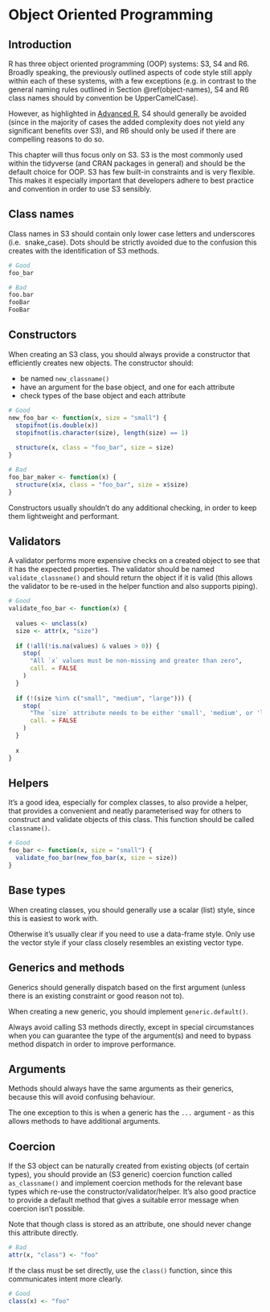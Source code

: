 # Object Oriented Programming

## Introduction

R has three object oriented programming (OOP) systems: S3, S4 and R6. Broadly 
speaking, the previously outlined aspects of code style still apply within each 
of these systems, with a few exceptions (e.g. in contrast to the general naming 
rules outlined in Section \@ref(object-names), S4 and R6 class names should by 
convention be UpperCamelCase).

However, as highlighted in [Advanced R](http://adv-r.hadley.nz/oo-tradeoffs.html), 
S4 should generally be avoided (since in the majority of cases the added 
complexity does not yield any significant benefits over S3), and R6 should only 
be used if there are compelling reasons to do so.

This chapter will thus focus only on S3. S3 is the most commonly used within the 
tidyverse (and CRAN packages in general) and should be the default choice for 
OOP. S3 has few built-in constraints and is very flexible. This makes it 
especially important that developers adhere to best practice and convention in 
order to use S3 sensibly.

## Class names

Class names in S3 should contain only lower case letters and underscores (i.e. 
snake_case). Dots should be strictly avoided due to the confusion this creates 
with the identification of S3 methods.

```r
# Good
foo_bar

# Bad
foo.bar
fooBar
FooBar
```

## Constructors

When creating an S3 class, you should always provide a constructor that 
efficiently creates new objects. The constructor should:

- be named `new_classname()`
- have an argument for the base object, and one for each attribute
- check types of the base object and each attribute

```r
# Good
new_foo_bar <- function(x, size = "small") {
  stopifnot(is.double(x))
  stopifnot(is.character(size), length(size) == 1)
  
  structure(x, class = "foo_bar", size = size)
}

# Bad
foo_bar_maker <- function(x) {
  structure(x$x, class = "foo_bar", size = x$size)
}
```

Constructors usually shouldn't do any additional checking, in order to keep them 
lightweight and performant.

## Validators

A validator performs more expensive checks on a created object to see that it 
has the expected properties. The validator should be named `validate_classname()` 
and should return the object if it is valid (this allows the validator to be 
re-used in the helper function and also supports piping).

```r
# Good
validate_foo_bar <- function(x) {
  
  values <- unclass(x)
  size <- attr(x, "size")
  
  if (!all(!is.na(values) & values > 0)) {
    stop(
      "All `x` values must be non-missing and greater than zero",
      call. = FALSE
    )
  }
  
  if (!(size %in% c("small", "medium", "large"))) {
    stop(
      "The `size` attribute needs to be either 'small', 'medium', or 'large'",
      call. = FALSE
    )
  }
  
  x
}
```

## Helpers

It's a good idea, especially for complex classes, to also provide a helper, that 
provides a convenient and neatly parameterised way for others to construct and 
validate objects of this class. This function should be called `classname()`.

```r
# Good
foo_bar <- function(x, size = "small") {
  validate_foo_bar(new_foo_bar(x, size = size))
}
```

## Base types

When creating classes, you should generally use a scalar (list) style, since 
this is easiest to work with. 

Otherwise it’s usually clear if you need to use a data-frame style. Only use the 
vector style if your class closely resembles an existing vector type.

## Generics and methods

Generics should generally dispatch based on the first argument (unless there is 
an existing constraint or good reason not to).

When creating a new generic, you should implement `generic.default()`.

Always avoid calling S3 methods directly, except in special circumstances when 
you can guarantee the type of the argument(s) and need to bypass method dispatch 
in order to improve performance.

## Arguments

Methods should always have the same arguments as their generics, because this 
will avoid confusing behaviour.

The one exception to this is when a generic has the `...` argument - as this 
allows methods to have additional arguments.

## Coercion

If the S3 object can be naturally created from existing objects (of certain 
types), you should provide an (S3 generic) coercion function called 
`as_classname()` and implement coercion methods for the relevant base types 
which re-use the constructor/validator/helper. It's also good practice to 
provide a default method that gives a suitable error message when coercion isn't 
possible.

Note that though class is stored as an attribute, one should never change this 
attribute directly.

```r
# Bad
attr(x, "class") <- "foo"
```

If the class must be set directly, use the `class()` function, since this 
communicates intent more clearly.

```r
# Good
class(x) <- "foo"
```
